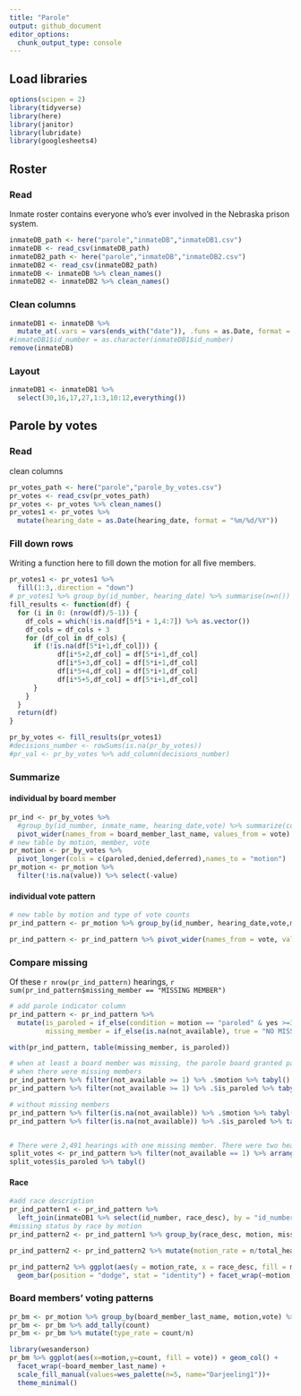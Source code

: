 ```yaml
---
title: "Parole"
output: github_document
editor_options: 
  chunk_output_type: console
---
```

## Load libraries
```r
options(scipen = 2)
library(tidyverse)
library(here)
library(janitor)
library(lubridate)
library(googlesheets4)
```


## Roster

### Read
Inmate roster contains everyone who's ever involved in the Nebraska prison system.
```r
inmateDB_path <- here("parole","inmateDB","inmateDB1.csv")
inmateDB <- read_csv(inmateDB_path)
inmateDB2_path <- here("parole","inmateDB","inmateDB2.csv")                      
inmateDB2 <- read_csv(inmateDB2_path)
inmateDB <- inmateDB %>% clean_names()
inmateDB2 <- inmateDB2 %>% clean_names()
```
### Clean columns
```r
inmateDB1 <- inmateDB %>% 
  mutate_at(.vars = vars(ends_with("date")), .funs = as.Date, format = "%m/%d/%Y")
#inmateDB1$id_number = as.character(inmateDB1$id_number)
remove(inmateDB)
```
### Layout
```r
inmateDB1 <- inmateDB1 %>% 
  select(30,16,17,27,1:3,10:12,everything())
```

## Parole by votes 

### Read
clean columns
```r
pr_votes_path <- here("parole","parole_by_votes.csv")
pr_votes <- read_csv(pr_votes_path)
pr_votes <- pr_votes %>% clean_names()
pr_votes1 <- pr_votes %>%
  mutate(hearing_date = as.Date(hearing_date, format = "%m/%d/%Y"))
```
### Fill down rows
Writing a function here to fill down the motion for all five members. 
```r
pr_votes1 <- pr_votes1 %>% 
  fill(1:3,.direction = "down")
# pr_votes1 %>% group_by(id_number, hearing_date) %>% summarise(n=n()) %>% .$n %>% table()
fill_results <- function(df) {
  for (i in 0: (nrow(df)/5-1)) {
    df_cols = which(!is.na(df[5*i + 1,4:7]) %>% as.vector())
    df_cols = df_cols + 3
    for (df_col in df_cols) {
      if (!is.na(df[5*i+1,df_col])) {
            df[i*5+2,df_col] = df[5*i+1,df_col]
            df[i*5+3,df_col] = df[5*i+1,df_col]
            df[i*5+4,df_col] = df[5*i+1,df_col]
            df[i*5+5,df_col] = df[5*i+1,df_col]
      }
    }
  }
  return(df)
}

pr_by_votes <- fill_results(pr_votes1)
#decisions_number <- rowSums(is.na(pr_by_votes))
#pr_val <- pr_by_votes %>% add_column(decisions_number)
```
### Summarize
#### individual by board member
```r
pr_ind <- pr_by_votes %>% 
  #group_by(id_number, inmate_name, hearing_date,vote) %>% summarize(count  = n())
  pivot_wider(names_from = board_member_last_name, values_from = vote) 
# new table by motion, member, vote
pr_motion <- pr_by_votes %>% 
  pivot_longer(cols = c(paroled,denied,deferred),names_to = "motion") 
pr_motion <- pr_motion %>% 
  filter(!is.na(value)) %>% select(-value)
```
#### individual vote pattern

```r
# new table by motion and type of vote counts
pr_ind_pattern <- pr_motion %>% group_by(id_number, hearing_date,vote,motion) %>% summarize(number = n())

pr_ind_pattern <- pr_ind_pattern %>% pivot_wider(names_from = vote, values_from = number) %>% clean_names()
```

### Compare missing
Of these `r nrow(pr_ind_pattern)` hearings, `r sum(pr_ind_pattern$missing_member == "MISSING MEMBER")`
```r
# add parole indicator column 
pr_ind_pattern <- pr_ind_pattern %>% 
  mutate(is_paroled = if_else(condition = motion == "paroled" & yes >=3, true = "PAROLED", false = "NOT PAROLED"),
         missing_member = if_else(is.na(not_available), true = "NO MISSING", false = "MISSING MEMBER"))

with(pr_ind_pattern, table(missing_member, is_paroled))

# when at least a board member was missing, the parole board granted parole 56.2% of the time, versus 62.6% when all five members voted. 
# when there were missing members
pr_ind_pattern %>% filter(not_available >= 1) %>% .$motion %>% tabyl()
pr_ind_pattern %>% filter(not_available >= 1) %>% .$is_paroled %>% tabyl()

# without missing members
pr_ind_pattern %>% filter(is.na(not_available)) %>% .$motion %>% tabyl()
pr_ind_pattern %>% filter(is.na(not_available)) %>% .$is_paroled %>% tabyl()


# There were 2,491 hearings with one missing member. There were two hearings with 2-2 votes but those were deferment anyway.
split_votes <- pr_ind_pattern %>% filter(not_available == 1) %>% arrange(desc(no )) 
split_votes$is_paroled %>% tabyl()
```

#### Race
```r

#add race description
pr_ind_pattern1 <- pr_ind_pattern %>% 
  left_join(inmateDB1 %>% select(id_number, race_desc), by = "id_number")
#missing status by race by motion
pr_ind_pattern2 <- pr_ind_pattern1 %>% group_by(race_desc, motion, missing_member) %>% summarize(n = n()) %>% left_join(pr_ind_pattern1 %>% group_by(missing_member,race_desc) %>% summarize(total_hearings =n()))

pr_ind_pattern2 <- pr_ind_pattern2 %>% mutate(motion_rate = n/total_hearings)

pr_ind_pattern2 %>% ggplot(aes(y = motion_rate, x = race_desc, fill = missing_member)) +
  geom_bar(position = "dodge", stat = "identity") + facet_wrap(~motion,nrow = 3)
```

### Board members' voting patterns
```r
pr_bm <- pr_motion %>% group_by(board_member_last_name, motion,vote) %>% summarize( count = n())
pr_bm <- pr_bm %>% add_tally(count)  
pr_bm <- pr_bm %>% mutate(type_rate = count/n)

library(wesanderson)
pr_bm %>% ggplot(aes(x=motion,y=count, fill = vote)) + geom_col() +
  facet_wrap(~board_member_last_name) +
  scale_fill_manual(values=wes_palette(n=5, name="Darjeeling1"))+
  theme_minimal()
```

